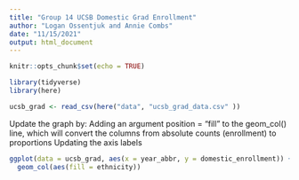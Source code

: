 ```yaml
---
title: "Group 14 UCSB Domestic Grad Enrollment"
author: "Logan Ossentjuk and Annie Combs"
date: "11/15/2021"
output: html_document
---
```


```r
knitr::opts_chunk$set(echo = TRUE)

library(tidyverse)
library(here)
```

```r

ucsb_grad <- read_csv(here("data", "ucsb_grad_data.csv" ))

```

Update the graph by:
Adding an argument position = “fill” to the geom_col() line, which will convert the columns from absolute counts (enrollment) to proportions
Updating the axis labels

```r
ggplot(data = ucsb_grad, aes(x = year_abbr, y = domestic_enrollment)) +
  geom_col(aes(fill = ethnicity)) 
```

